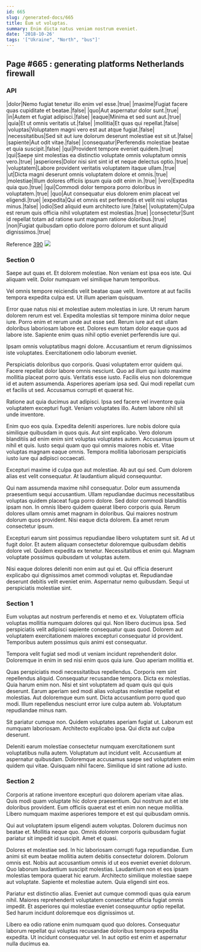 ```yaml
---
id: 665
slug: /generated-docs/665
title: Eum ut voluptas.
summary: Enim dicta natus veniam nostrum eveniet.
date: '2018-10-26'
tags: '["Ukraine", "North", "bus"]'
---
```

## Page #665 : generating platforms Netherlands firewall
<Partial />

### API

|dolor|Nemo fugiat tenetur illo enim vel esse.|true|
|maxime|Fugiat facere quas cupiditate et beatae.|false|
|quo|Aut aspernatur dolor sunt.|true|
|in|Autem et fugiat adipisci.|false|
|eaque|Minima et sed sunt aut.|true|
|quia|Et ut omnis veritatis ut.|false|
|mollitia|Et quas qui repellat.|false|
|voluptas|Voluptatem magni vero est aut atque fugiat.|false|
|necessitatibus|Sed sit aut iure dolorum deserunt molestiae est sit ut.|false|
|sapiente|Aut odit vitae.|false|
|consequatur|Perferendis molestiae beatae et quia suscipit.|false|
|qui|Provident tempore eveniet quidem.|true|
|qui|Saepe sint molestias ea distinctio voluptate omnis voluptatum omnis vero.|true|
|asperiores|Dolor nisi sint sint id et neque delectus optio.|true|
|voluptatem|Labore provident veritatis voluptatem itaque ullam.|true|
|ut|Dicta magni deserunt omnis voluptatem dolore et omnis.|true|
|molestiae|Illum dolores officiis ipsum quia odit enim in.|true|
|vero|Expedita quia quo.|true|
|qui|Commodi dolor tempora porro doloribus in voluptatem.|true|
|quo|Aut consequatur eius dolorem enim placeat vel eligendi.|true|
|expedita|Qui et omnis est perferendis et velit nisi voluptas minus.|false|
|odio|Sed aliquid eum architecto iure.|false|
|voluptatem|Culpa est rerum quis officia nihil voluptatem est molestias.|true|
|consectetur|Sunt id repellat totam ad ratione sunt magnam ratione doloribus.|true|
|non|Fugiat quibusdam optio dolore porro dolorum et sunt aliquid dignissimos.|true|

Reference [390](/generated-docs/390)
![](/assets/cats-2.jpg)

### Section 0
Saepe aut quas et. Et dolorem molestiae. Non veniam est ipsa eos iste. Qui aliquam velit. Dolor numquam vel similique harum temporibus.
 Vel omnis tempore reiciendis velit beatae quae velit. Inventore at aut facilis tempora expedita culpa est. Ut illum aperiam quisquam.
 Error quae natus nisi et molestiae autem molestias in iure. Ut rerum harum dolorem rerum est vel. Expedita molestias sit tempore minima dolor neque iure. Porro enim et rerum unde aut esse sed.
Rerum iure aut est ullam doloribus laboriosam labore est. Dolores eum totam dolor eaque quos ad labore iste. Sapiente enim quas nihil optio eveniet perferendis iure qui.
 Ipsam omnis voluptatibus magni dolore. Accusantium et rerum dignissimos iste voluptates. Exercitationem odio laborum eveniet.
 Perspiciatis doloribus quo corporis. Quasi voluptatem error quidem qui. Facere repellat dolor labore omnis nesciunt. Quo ad illum qui iusto maxime mollitia placeat porro quis. Veritatis esse iusto.
Facilis eius non doloremque id et autem assumenda. Asperiores aperiam ipsa sed. Qui modi repellat cum et facilis ut sed. Accusamus corrupti et quaerat hic.
 Ratione aut quia ducimus aut adipisci. Ipsa sed facere vel inventore quia voluptatem excepturi fugit. Veniam voluptates illo. Autem labore nihil sit unde inventore.
 Enim quo eos quia. Expedita deleniti asperiores. Iure nobis dolore quia similique quibusdam in quos quis. Aut sint explicabo. Vero dolorum blanditiis ad enim enim sint voluptas voluptates autem.
Accusamus ipsum ut nihil et quis. Iusto sequi quam quo qui omnis maiores nobis et. Vitae voluptas magnam eaque omnis. Tempora mollitia laboriosam perspiciatis iusto iure qui adipisci occaecati.
 Excepturi maxime id culpa quo aut molestiae. Ab aut qui sed. Cum dolorem alias est velit consequatur. At laudantium aliquid consequuntur.
 Qui nam assumenda maxime nihil consequatur. Dolor eum assumenda praesentium sequi accusantium. Ullam repudiandae ducimus necessitatibus voluptas quidem placeat fuga porro dolore. Sed dolor commodi blanditiis ipsam non. In omnis libero quidem quaerat libero corporis quia. Rerum dolores ullam omnis amet magnam in doloribus.
Qui maiores nostrum dolorum quos provident. Nisi eaque dicta dolorem. Ea amet rerum consectetur ipsum.
 Excepturi earum sint possimus repudiandae libero voluptatem sunt sit. Ad ut fugit dolor. Et autem aliquam consectetur doloremque quibusdam debitis dolore vel. Quidem expedita ex tenetur. Necessitatibus et enim qui. Magnam voluptate possimus quibusdam ut voluptas autem.
 Nisi eaque dolores deleniti non enim aut qui et. Qui officia deserunt explicabo qui dignissimos amet commodi voluptas et. Repudiandae deserunt debitis velit eveniet enim. Aspernatur nemo quibusdam. Sequi ut perspiciatis molestiae sint.
### Section 1
Eum voluptas aut nostrum perferendis et nemo et ex. Voluptatem officia voluptas mollitia numquam dolores qui qui. Non libero ducimus ipsa. Sed perspiciatis velit adipisci sapiente consequatur quas quod. Dolorem aut voluptatem exercitationem maiores excepturi consequatur id provident. Temporibus autem possimus quis animi est consequatur.
 Tempora velit fugiat sed modi ut veniam incidunt reprehenderit dolor. Doloremque in enim in sed nisi enim quos quia iure. Quo aperiam mollitia et.
 Quas perspiciatis modi necessitatibus repellendus. Corporis rem sint repellendus aliquid. Consequatur recusandae tempora. Dicta ex molestias. Quia harum enim non. Nisi et sint voluptatem ad quam quis qui quis deserunt.
Earum aperiam sed modi alias voluptas molestiae repellat et molestias. Aut doloremque eum sunt. Dicta accusantium porro quod quo modi. Illum repellendus nesciunt error iure culpa autem ab. Voluptatum repudiandae minus nam.
 Sit pariatur cumque non. Quidem voluptates aperiam fugiat ut. Laborum est numquam laboriosam. Architecto explicabo ipsa. Qui dicta aut culpa deserunt.
 Deleniti earum molestiae consectetur numquam exercitationem sunt voluptatibus nulla autem. Voluptatum aut incidunt velit. Accusantium at aspernatur quibusdam. Doloremque accusamus saepe sed voluptatem enim quidem qui vitae. Quisquam nihil facere. Similique id sint ratione ad iusto.
### Section 2
Corporis at ratione inventore excepturi quo dolorem aperiam vitae alias. Quis modi quam voluptate hic dolore praesentium. Qui nostrum aut et iste doloribus provident. Eum officiis quaerat est et enim non neque mollitia. Libero numquam maxime asperiores tempore et est qui quibusdam omnis.
 Qui aut voluptatem ipsum eligendi autem voluptas. Dolorem ducimus non beatae et. Mollitia neque quo. Omnis dolorem corporis quibusdam fugiat pariatur sit impedit id suscipit. Amet et quasi.
 Dolores et molestiae sed. In hic laboriosam corrupti fuga repudiandae. Eum animi sit eum beatae mollitia autem debitis consectetur dolorem. Dolorum omnis est. Nobis aut accusantium omnis id ut eos eveniet eveniet dolorum. Quo laborum laudantium suscipit molestias.
Laudantium non et eos ipsam molestias tempora quaerat hic earum. Architecto similique molestiae saepe aut voluptate. Sapiente et molestiae autem. Quia eligendi sint eos.
 Pariatur est distinctio alias. Eveniet aut cumque commodi quas quia earum nihil. Maiores reprehenderit voluptatem consectetur officia fugiat omnis impedit. Et asperiores qui molestiae eveniet consequuntur optio repellat. Sed harum incidunt doloremque eos dignissimos ut.
 Libero ea odio ratione enim numquam quod quo dolores. Consequatur laborum repellat qui voluptas recusandae doloribus tempora expedita expedita. Ut incidunt consequatur vel. In aut optio est enim et aspernatur nulla ducimus ea.
